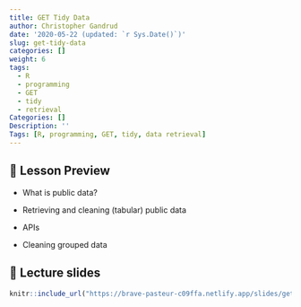 ```yaml
---
title: GET Tidy Data
author: Christopher Gandrud
date: '2020-05-22 (updated: `r Sys.Date()`)'
slug: get-tidy-data
categories: []
weight: 6
tags:
  - R
  - programming
  - GET
  - tidy
  - retrieval
Categories: []
Description: ''
Tags: [R, programming, GET, tidy, data retrieval]
---
```


## 📝 Lesson Preview

- What is public data?

- Retrieving and cleaning (tabular) public data

- APIs

- Cleaning grouped data

## 📣 Lecture slides

```r
knitr::include_url("https://brave-pasteur-c09ffa.netlify.app/slides/get-tidy-data")
```